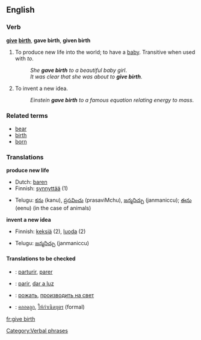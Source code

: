 ==English==

===Verb===
'''[[give]] [[birth]]''', '''gave birth''', '''given birth'''

# To produce new life into the world; to have a [[baby]].  Transitive when used with ''to''.
#:''She '''gave birth''' to a beautiful baby girl''.
#:''It was clear that she was about to '''give birth'''.''
# {{idiom}} To invent a new idea.
#:''Einstein '''gave birth''' to a famous equation relating energy to mass''.

===Related terms===
*[[bear]]
*[[birth]]
*[[born]]

===Translations===
'''produce new life'''
{{top}}
*Dutch: [[baren]]
*Finnish: [[synnyttää]] (1)
{{mid}}
*Telugu: [[కను]] (kanu), [[ప్రసవించు]] (prasaviMchu), [[జన్మనిచ్చు]] (janmaniccu); [[ఈను]] (eenu) (in the case of animals)
{{bottom}}

'''invent a new idea'''
{{top}}
*Finnish: [[keksiä]] (2), [[luoda]] (2)
{{mid}}
*Telugu: [[జన్మనిచ్చు]] (janmaniccu)
{{bottom}}

====Translations to be checked====
{{checktrans}}
*{{ttbc|Interlingua}}: [[parturir]], [[parer]]
*{{ttbc|Spanish}}: [[parir]], [[dar a luz]]
*{{ttbc|Russian}}: [[рожать]], [[производить на свет]]
*{{ttbc|Thai}}: [[คลอดลูก]], [[ให้กำเนิดบุตร]] (formal)

[[Category:Verbal phrases]]

[[fr:give birth]]